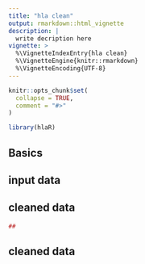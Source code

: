 ```yaml
---
title: "hla clean"
output: rmarkdown::html_vignette
description: |
  write decription here
vignette: >
  %\VignetteIndexEntry{hla clean}
  %\VignetteEngine{knitr::rmarkdown}
  %\VignetteEncoding{UTF-8}
---
```


```r
knitr::opts_chunk$set(
  collapse = TRUE,
  comment = "#>"
)
```

```r
library(hlaR)
```

## Basics

## input data

## cleaned data

```r
##
```

## cleaned data
```r

```
